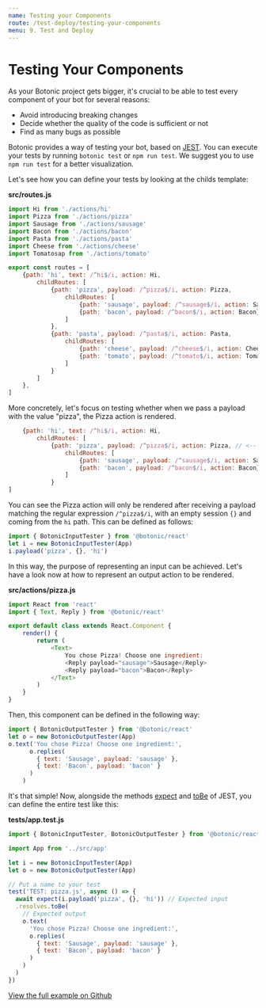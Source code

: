 ```yaml
---
name: Testing your Components
route: /test-deploy/testing-your-components
menu: 9. Test and Deploy
---
```



# Testing Your Components

As your Botonic project gets bigger, it's crucial to be able to test every component of your bot for several reasons:  

* Avoid introducing breaking changes
* Decide whether the quality of the code is sufficient or not
* Find as many bugs as possible

Botonic provides a way of testing your bot, based on [JEST](https://jestjs.io/).
You can execute your tests by running `botonic test` or `npm run test`. 
We suggest you to use `npm run test` for a better visualization.

Let's see how you can define your tests by looking at the childs template:

**src/routes.js**

```javascript
import Hi from './actions/hi'
import Pizza from './actions/pizza'
import Sausage from './actions/sausage'
import Bacon from './actions/bacon'
import Pasta from './actions/pasta'
import Cheese from './actions/cheese'
import Tomatosap from './actions/tomato'

export const routes = [
    {path: 'hi', text: /^hi$/i, action: Hi,
        childRoutes: [
            {path: 'pizza', payload: /^pizza$/i, action: Pizza, 
                childRoutes: [
                    {path: 'sausage', payload: /^sausage$/i, action: Sausage},
                    {path: 'bacon', payload: /^bacon$/i, action: Bacon}
                ]
            },
            {path: 'pasta', payload: /^pasta$/i, action: Pasta, 
                childRoutes: [
                    {path: 'cheese', payload: /^cheese$/i, action: Cheese},
                    {path: 'tomato', payload: /^tomato$/i, action: Tomato}
                ]
            }
        ]
    },
]
```

More concretely, let's focus on testing whether when we pass a payload with the value "pizza", 
the Pizza action is rendered. 

```javascript
    {path: 'hi', text: /^hi$/i, action: Hi,
        childRoutes: [
            {path: 'pizza', payload: /^pizza$/i, action: Pizza, // <-- input to test
                childRoutes: [
                    {path: 'sausage', payload: /^sausage$/i, action: Sausage},
                    {path: 'bacon', payload: /^bacon$/i, action: Bacon}
                ]
            }
]
```

You can see the Pizza action will only be rendered after receiving a payload matching 
the regular expression `/^pizza$/i`, with an empty session `{}` and coming from the `hi` path. This can be defined as follows:

```javascript
import { BotonicInputTester } from '@botonic/react'
let i = new BotonicInputTester(App)
i.payload('pizza', {}, 'hi')
```

In this way, the purpose of representing an input can be achieved. 
Let's have a look now at how to represent an output action to be rendered.

**src/actions/pizza.js**

```javascript
import React from 'react'
import { Text, Reply } from '@botonic/react'

export default class extends React.Component {
	render() {
		return (
			<Text>
				You chose Pizza! Choose one ingredient:
				<Reply payload="sausage">Sausage</Reply>
				<Reply payload="bacon">Bacon</Reply>
			</Text>
		)
	}
}
```

Then, this component can be defined in the following way:

```javascript
import { BotonicOutputTester } from '@botonic/react'
let o = new BotonicOutputTester(App)
o.text('You chose Pizza! Choose one ingredient:',
      o.replies(
        { text: 'Sausage', payload: 'sausage' },
        { text: 'Bacon', payload: 'bacon' }
      )
    )
```

It's that simple! Now, alongside the methods [expect](https://jestjs.io/docs/en/expect#expectvalue) and [toBe](https://jestjs.io/docs/en/expect#tobevalue) of JEST, you can define the entire test like this:

**tests/app.test.js**

```javascript
import { BotonicInputTester, BotonicOutputTester } from '@botonic/react'

import App from '../src/app'

let i = new BotonicInputTester(App)
let o = new BotonicOutputTester(App)

// Put a name to your test
test('TEST: pizza.js', async () => {        
  await expect(i.payload('pizza', {}, 'hi')) // Expected input 
  .resolves.toBe(
    // Expected output                            
    o.text(                                  
      'You chose Pizza! Choose one ingredient:',
      o.replies(
        { text: 'Sausage', payload: 'sausage' },
        { text: 'Bacon', payload: 'bacon' }
      )
    )
  )
})
```

[View the full example on Github](https://github.com/hubtype/botonic/tree/master/packages/botonic-cli/templates/childs/tests/app.test.js)  

<div style={{display:"flex", justifyContent:"space-between"}}>
  <NextButton title="Deployment" href="/test-deploy/deployment" />
</div>
